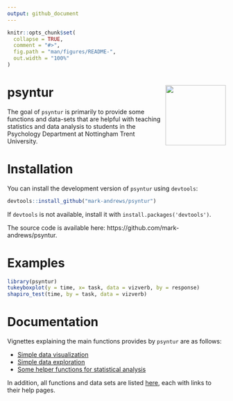 ```yaml
---
output: github_document
---
```


<!-- README.md is generated from README.Rmd. Please edit that file -->

```r
knitr::opts_chunk$set(
  collapse = TRUE,
  comment = "#>",
  fig.path = "man/figures/README-",
  out.width = "100%"
)
```

# psyntur <img src='man/figures/logo.png' align="right" height="139" />

<!-- badges: start -->
<!-- badges: end -->

The goal of `psyntur` is primarily to provide some functions and data-sets that are helpful with teaching statistics and data analysis to students in the Psychology Department at Nottingham Trent University.

# Installation

You can install the development version of `psyntur` using `devtools`:

```r
devtools::install_github("mark-andrews/psyntur")
```
If `devtools` is not available, install it with `install.packages('devtools')`.

The source code is available here: https://github.com/mark-andrews/psyntur. 

# Examples

```r
library(psyntur)
tukeyboxplot(y = time, x= task, data = vizverb, by = response)
shapiro_test(time, by = task, data = vizverb)
```


# Documentation

Vignettes explaining the main functions provides by `psyntur` are as follows:

* [Simple data visualization](https://mark-andrews.github.io/psyntur/articles/visualization.html)
* [Simple data exploration](https://mark-andrews.github.io/psyntur/articles/exploration.html)
* [Some helper functions for statistical analysis](https://mark-andrews.github.io/psyntur/articles/simplestats.html)

In addition, all functions and data sets are listed [here](https://mark-andrews.github.io/psyntur/reference/index.html), each with links to their help pages.
